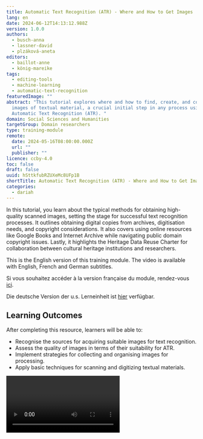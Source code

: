 ```yaml
---
title: Automatic Text Recognition (ATR) - Where and How to Get Images
lang: en
date: 2024-06-12T14:13:12.988Z
version: 1.0.0
authors:
  - busch-anna
  - lassner-david
  - plzáková-aneta
editors:
  - baillot-anne
  - könig-mareike
tags:
  - editing-tools
  - machine-learning
  - automatic-text-recognition
featuredImage: ""
abstract: "This tutorial explores where and how to find, create, and collect
  images of textual material, a crucial initial step in any process using
  Automatic Text Recognition (ATR). "
domain: Social Sciences and Humanities
targetGroup: Domain researchers
type: training-module
remote:
  date: 2024-05-16T08:00:00.000Z
  url: ""
  publisher: ""
licence: ccby-4.0
toc: false
draft: false
uuid: hSttkfubRZUXeMc8UFp1B
shortTitle: Automatic Text Recognition (ATR) - Where and How to Get Images
categories:
  - dariah
---
```

In this tutorial, you learn about the typical methods for obtaining high-quality scanned images, setting the stage for successful text recognition processes. It outlines obtaining digital copies from archives, digitisation needs, and copyright considerations. It also covers using online resources like Google Books and Internet Archive while navigating public domain copyright issues. Lastly, it highlights the Heritage Data Reuse Charter for collaboration between cultural heritage institutions and researchers.

This is the English version of this training module. The video is available with English, French and German subtitles.

Si vous souhaitez accéder à la version française du module, rendez-vous [ici](https://harmoniseatr.hypotheses.org/3780).

Die deutsche Version der u.s. Lerneinheit ist [hier](https://harmoniseatr.hypotheses.org/2717) verfügbar[](https://harmoniseatr.hypotheses.org/332).

## Learning Outcomes

After completing this resource, learners will be able to:

- Recognise the sources for acquiring suitable images for text recognition.
- Assess the quality of images in terms of their suitability for ATR.
- Implement strategies for collecting and organising images for processing.
- Apply basic techniques for scanning and digitizing textual materials.

<Video provider="youtube" id="HJrOYYiiUyg" />

Whether photographed in an archive or discovered in the digital collections of memory institutions like libraries or museums, for many humanities scholars, images of text sources form the basis of their academic work. Finding, creating and collecting images of textual material is often the first step in the research process. Let us show you some typical ways of acquiring scanned images.

Archives and other memory institutions offer a wealth of material that has not yet been digitized. If you are struggling to obtain digital copies of the documents you are interested in, visiting the institution and requesting the digitization of specific items may be necessary.

As most memory institutions – slowly but surely – move into the digital age, your digitization journey will usually begin in the comfort of your own home, searching through digital finding aids and preparing lists of the relevant institutions and archival materials to request for digital copies.

Once the archival staff has prepared the required files for you, your work of selecting relevant archival materials begins. It is rare that an entire archival folder will be relevant to you. Here, a careful selection might save not only the time of the archivists doing the digitization, but also your wallet.

![Digitisation of archive material: Anna Busch scanning a book](images/anna_digitizing_a_document.jpeg "Digitisation of archive material: Anna Busch scanning a book")

Most archives and other memory institutions have clearly defined conditions under which digital copies of archival material can be provided and how they can be used. These rules may be part of a general contract between the user and the particular archive, but in the case of a larger digitization project it might be necessary to create a separate contract with project-specific rules.

Digitization of archival materials may be done directly by the user, but often the digitization is carried out by a specialized department within the archive or an external provider. In this case, the user should specify the preferred quality of the digitized material so that it can fit the criteria for the subsequent ATR process. This service is usually chargeable and the final price is based on the number of items digitized.

Once digitization has been done and the resulting scans have been delivered to you, your ATR journey can begin.

Even if visiting an archive might be a great and often joyful opportunity, sometimes sources that have entered the public domain can be found online on the [Internet Archive](https://archive.org/) or [Google Books](https://books.google.com/). These sources consist of a collection of scans with an added layer of optical character recognition (OCR) which is, in most cases, not of any usable quality. Both types of data are combined into a PDF that can be downloaded. 

## How about copyright and reuse?

However, it is typically not clearly indicated within Google Books what type of reuse or republication of the digital images is permitted. Instead, the scanned document is preceded by a page that clearly states that the document’s copyright is owned by Google. What does that mean for a source that is in the public domain?

The copyright here refers to the digital object, the image of the scan, not the analogue print, nor the textual content of the source. That means that if you are planning to use only the textual content of the source there is no copyright in your way. Whenever you do need to use or republish the scans there might still be fairly convenient way.

